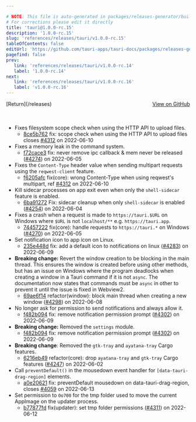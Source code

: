 ```yaml
---

# NOTE: This file is auto-generated in packages/releases-generator/build.ts
# For corrections please edit it directly
title: 'tauri@1.0.0-rc.15'
description: '1.0.0-rc.15'
slug: 'references/releases/tauri/v1.0.0-rc.15'
tableOfContents: false
editUrl: 'https://github.com/tauri-apps/tauri-docs/packages/releases-generator/build.ts'
pagefind: false
prev:
   link: 'references/releases/tauri/v1.0.0-rc.14'
   label: '1.0.0-rc.14'
next:
   link: 'references/releases/tauri/v1.0.0-rc.16'
   label: 'v1.0.0-rc.16'
---
```


<div style="margin-bottom:3rem; display: flex; justify-content: space-between; align-items: center"><span>[Return](/releases)</span><span><a href="https://github.com/tauri-apps/tauri/releases/tag/tauri-v1.0.0-rc.15">View on GitHub</a></span></div>

- Fixes filesystem scope check when using the HTTP API to upload files.
  - [8ce5b762](https://www.github.com/tauri-apps/tauri/commit/8ce5b7626478db5c4767e894d005fafb79aa5a7f) fix: scope check when using the HTTP API to upload files closes [#4312](https://www.github.com/tauri-apps/tauri/pull/4312) on 2022-06-10
- Fixes a memory leak in the command system.
  - [f72cace3](https://www.github.com/tauri-apps/tauri/commit/f72cace36821dc675a6d25268ae85a21bdbd6296) fix: never remove ipc callback &amp; mem never be released ([#4274](https://www.github.com/tauri-apps/tauri/pull/4274)) on 2022-06-05
- Fixes the `Content-Type` header value when sending multipart requests using the `reqwest-client` feature.
  - [f6205afc](https://www.github.com/tauri-apps/tauri/commit/f6205afc0d0e419ecb56b9b6b04bd0a0cc9f62ca) fix(core): wrong Content-Type when using reqwest&#39;s multipart, ref [#4312](https://www.github.com/tauri-apps/tauri/pull/4312) on 2022-06-10
- Kill sidecar processes on app exit even when only the `shell-sidecar` feature is enabled.
  - [6ba91272](https://www.github.com/tauri-apps/tauri/commit/6ba9127298632531b64d2831bccec6d22ef6c874) Fix: sidecar cleanup when only `shell-sidecar` is enabled ([#4254](https://www.github.com/tauri-apps/tauri/pull/4254)) on 2022-06-04
- Fixes a crash when a request is made to `https://tauri.$URL` on Windows where `$URL` is not `localhost/**` e.g. `https://tauri.app`.
  - [74457222](https://www.github.com/tauri-apps/tauri/commit/74457222b47221f08388f528a7d52133b6734af6) fix(core): handle requests to `https://tauri.*` on Windows ([#4270](https://www.github.com/tauri-apps/tauri/pull/4270)) on 2022-06-05
- Set notification icon to app icon on Linux.
  - [235e448d](https://www.github.com/tauri-apps/tauri/commit/235e448defd8271739804d9b005ffee9c149dd8e) fix: add a default icon to notifications on linux ([#4283](https://www.github.com/tauri-apps/tauri/pull/4283)) on 2022-06-09
- **Breaking change:** Revert the window creation to be blocking in the main thread. This ensures the window is created before using other methods, but has an issue on Windows where the program deadlocks when creating a window in a Tauri command if it is not `async`. The documentation now states that commands must be `async` in other to prevent it until the issue is fixed in Webview2.
  - [69ae6f14](https://www.github.com/tauri-apps/tauri/commit/69ae6f14943f94285f4279c3a92f9003f74aacff) refactor(window): block main thread when creating a new window ([#4298](https://www.github.com/tauri-apps/tauri/pull/4298)) on 2022-06-08
- No longer ask for permission to send notifications and always allow it.
  - [f482b094](https://www.github.com/tauri-apps/tauri/commit/f482b0942276e9402ab3725957535039bacb4fef) fix: remove notification permission prompt ([#4302](https://www.github.com/tauri-apps/tauri/pull/4302)) on 2022-06-09
- **Breaking change:** Removed the `settings` module.
  - [f482b094](https://www.github.com/tauri-apps/tauri/commit/f482b0942276e9402ab3725957535039bacb4fef) fix: remove notification permission prompt ([#4302](https://www.github.com/tauri-apps/tauri/pull/4302)) on 2022-06-09
- **Breaking change**: Removed the `gtk-tray` and `ayatana-tray` Cargo features.
  - [6216eb49](https://www.github.com/tauri-apps/tauri/commit/6216eb49e72863bfb6d4c9edb8827b21406ac393) refactor(core): drop `ayatana-tray` and `gtk-tray` Cargo features ([#4247](https://www.github.com/tauri-apps/tauri/pull/4247)) on 2022-06-02
- Call `preventDefault()` in the mousedown event handler for `[data-tauri-drag-region]` elements.
  - [a0e20621](https://www.github.com/tauri-apps/tauri/commit/a0e20621f5369682700daa234ec1f4df0c3c4d28) fix: preventDefault mousedown on data-tauri-drag-region, closes [#4059](https://www.github.com/tauri-apps/tauri/pull/4059) on 2022-06-13
- Set permission to `0o700` for the tmp folder used to move the current AppImage on the updater process.
  - [b77877fd](https://www.github.com/tauri-apps/tauri/commit/b77877fd2c643c810659fd059cb1bca5b2c68238) fix(updater): set tmp folder permissions ([#4311](https://www.github.com/tauri-apps/tauri/pull/4311)) on 2022-06-12

